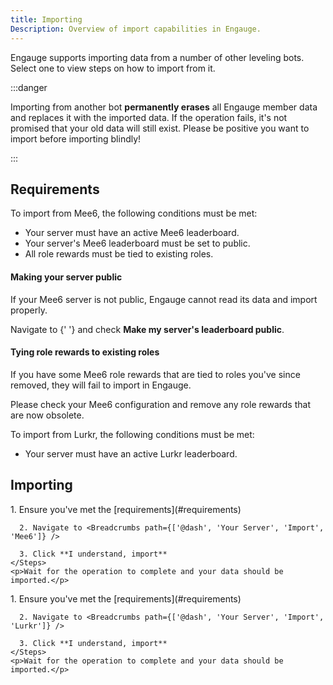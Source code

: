 ```yaml
---
title: Importing
Description: Overview of import capabilities in Engauge.
---
```



Engauge supports importing data from a number of other leveling bots. Select one
to view steps on how to import from it.

:::danger

Importing from another bot **permanently erases** all Engauge member data and
replaces it with the imported data. If the operation fails, it's not promised
that your old data will still exist. Please be positive you want to import
before importing blindly!

:::

## Requirements

<Tabs syncKey="bot">
  <TabItem label="Mee6">
    <p>To import from Mee6, the following conditions must be met:</p>
    <ul>
      <li>Your server must have an active Mee6 leaderboard.</li>
      <li>Your server's Mee6 leaderboard must be set to public.</li>
      <li>All role rewards must be tied to existing roles.</li>
    </ul>
    <h4>Making your server public</h4>
    <p>
      If your Mee6 server is not public, Engauge cannot read its data and import
      properly.
    </p>
    <p>
      Navigate to <Breadcrumbs path={['Mee6', 'Your Server', 'Leaderboard']} />{' '}
      and check <b>Make my server's leaderboard public</b>.
    </p>
    <h4>Tying role rewards to existing roles</h4>
    <p>
      If you have some Mee6 role rewards that are tied to roles you've since
      removed, they will fail to import in Engauge.
    </p>
    <p>
      Please check your Mee6 configuration and remove any role rewards that are
      now obsolete.
    </p>
  </TabItem>
  <TabItem label="Lurkr">
    <p>To import from Lurkr, the following conditions must be met:</p>
    <ul>
      <li>Your server must have an active Lurkr leaderboard.</li>
    </ul>
  </TabItem>
</Tabs>

## Importing

<Tabs syncKey="bot">
  <TabItem label="Mee6">
    <Steps>
      1. Ensure you've met the [requirements](#requirements)

      2. Navigate to <Breadcrumbs path={['@dash', 'Your Server', 'Import', 'Mee6']} />

      3. Click **I understand, import**
    </Steps>
    <p>Wait for the operation to complete and your data should be imported.</p>

  </TabItem>
  <TabItem label="Lurkr">
    <Steps>
      1. Ensure you've met the [requirements](#requirements)

      2. Navigate to <Breadcrumbs path={['@dash', 'Your Server', 'Import', 'Lurkr']} />

      3. Click **I understand, import**
    </Steps>
    <p>Wait for the operation to complete and your data should be imported.</p>

  </TabItem>
</Tabs>
